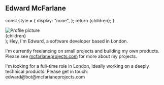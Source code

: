 ## Edward McFarlane

  const style = {
    display: "none",
  };
  return <span style={style}>{children}</span>;
}

  <div className="flex flex-col gap-10 sm:flex-row">
    <img
      className="aspect-square w-52 flex-none object-cover"
      src="/eddie_small.jpg"
      alt="Profile picture"
    />
    <div className="max-w-xl flex-auto">
      {children}
    </div>
  </div>
);

<Hero>
Hey, I'm Edward, a software developer based in London.

I'm currently freelancing on small projects and building my own products.
Please see [mcfarlaneprojects.com](https://mcfarlaneprojects.com) for more about my projects.

I'm looking for a full-time role in London, ideally working on a deeply technical products.
Please get in touch: 
edward<Hide>@bot</Hide>@mcfarlaneprojects.com
</Hero>
